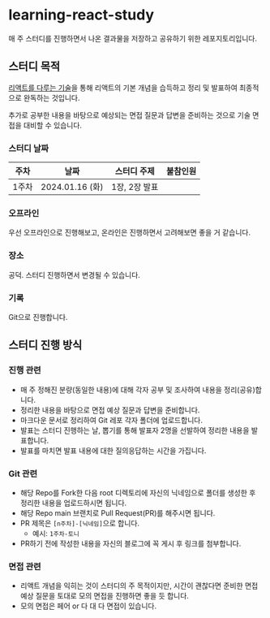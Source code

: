 # learning-react-study
매 주 스터디를 진행하면서 나온 결과물을 저장하고 공유하기 위한 레포지토리입니다.

## 스터디 목적

[리액트를 다루는 기술](https://product.kyobobook.co.kr/detail/S000001792882)을 통해 리액트의 기본 개념을 습득하고 정리 및 발표하여 최종적으로 완독하는 것입니다.

추가로 공부한 내용을 바탕으로 예상되는 면접 질문과 답변을 준비하는 것으로 기술 면접을 대비할 수 있습니다.

### 스터디 날짜

| 주차 | 날짜 | 스터디 주제 | 불참인원 |
| :---: | :---: | :---: | :---: |
| 1주차 | 2024.01.16 (화) | 1장, 2장 발표  |  |

### 오프라인

우선 오프라인으로 진행해보고, 온라인은 진행하면서 고려해보면 좋을 거 같습니다.

### 장소

공덕. 스터디 진행하면서 변경될 수 있습니다.

### 기록

Git으로 진행합니다.

## 스터디 진행 방식

### 진행 관련

- 매 주 정해진 분량(동일한 내용)에 대해 각자 공부 및 조사하여 내용을 정리(공유)합니다.
- 정리한 내용을 바탕으로 면접 예상 질문과 답변을 준비합니다.
- 마크다운 문서로 정리하여 Git 레포 각자 폴더에 업로드합니다.
- 발표는 스터디 진행하는 날, 뽑기를 통해 발표자 2명을 선발하여 정리한 내용을 발표합니다.
- 발표를 마치면 발표 내용에 대한 질의응답하는 시간을 가집니다.

### Git 관련

- 해당 Repo를 Fork한 다음 root 디렉토리에 자신의 닉네임으로 폴더를 생성한 후 정리한 내용을 업로드하시면 됩니다.
- 해당 Repo main 브랜치로 Pull Request(PR)를 해주시면 됩니다.
- PR 제목은 `[n주차]-[닉네임]`으로 합니다.
  - 예시: `1주차-토니`
- PR하기 전에 작성한 내용을 자신의 블로그에 꼭 게시 후 링크를 첨부합니다.

### 면접 관련

- 리액트 개념을 익히는 것이 스터디의 주 목적이지만, 시간이 괜찮다면 준비한 면접 예상 질문을 토대로 모의 면접을 진행하면 좋을 듯 합니다.
- 모의 면접은 페어 or 다 대 다 면접이 있습니다.
